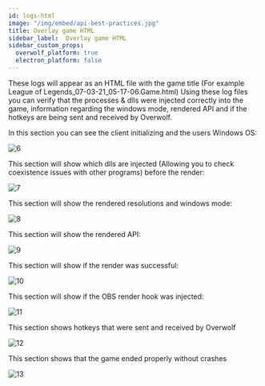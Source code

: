 ```yaml
---
id: logs-html
image: "/img/embed/api-best-practices.jpg"
title: Overlay game HTML
sidebar_label:  Overlay game HTML
sidebar_custom_props:
  overwolf_platform: true
  electron_platform: false
---
```


These logs will appear as an HTML file with the game title (For example League of Legends_07-03-21_05-17-06.Game.html) Using these log files you can verify that the processes & dlls were injected correctly into the game, information regarding the windows mode, rendered API and if the hotkeys are being sent and received by Overwolf.

In this section you can see the client initializing and the users Windows OS:

![6](/assets/logs/6.png)

This section will show which dlls are injected (Allowing you to check coexistence issues with other programs) before the render:

![7](/assets/logs/7.png)

This section will show the rendered resolutions and windows mode:

![8](/assets/logs/8.png)

This section will show the rendered API:

![9](/assets/logs/9.png)

This section will show if the render was successful:

![10](/assets/logs/10.png)

This section will show if the OBS render hook was injected: 

![11](/assets/logs/11.png)

This section shows hotkeys that were sent and received by Overwolf 

![12](/assets/logs/12.png)

This section shows that the game ended properly without crashes

![13](/assets/logs/13.png)

